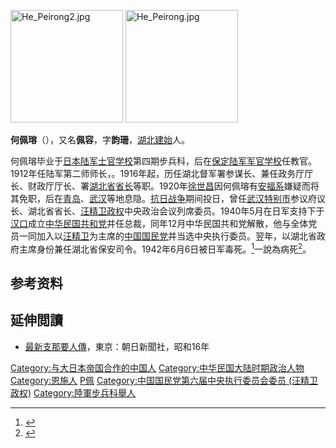 {{Infobox Biography
| subject_name = 何佩瑢
| image_name = He_Pei_rong.jpg
| image_size = 300px
| image_caption = 
| date_of_birth = 1880年
| place_of_birth = {{QING}}
| date_of_death = 1942年6月6日
| place_of_death = {{flagicon image|Flag of the Republic of China-Nanjing (Peace, Anti-Communism, National Construction).svg|size=22px}}
| occupation = 
}}
[[File:He_Peirong2.jpg|180px]]
[[File:He_Peirong.jpg|180px]]

'''何佩瑢'''（{{bd|1880年||1942年|6月6日|catIdx=He何}}），又名'''佩容'''，字'''韵珊'''，[[湖北|湖北]][[建始|建始]]人。

何佩瑢毕业于[[日本陆军士官学校|日本陆军士官学校]]第四期步兵科，后在[[保定陆军军官学校|保定陆军军官学校]]任教官。1912年任陆军第二师师长，。1916年起，历任湖北督军署参谋长、兼任政务厅厅长、财政厅厅长、署[[湖北省省长列表|湖北省省长]]等职。1920年[[徐世昌|徐世昌]]因何佩瑢有[[安福系|安福系]]嫌疑而将其免职，后在[[青岛|青岛]]、[[武汉|武汉]]等地息隐。[[抗日战争|抗日战争]]期间投日，曾任[[武汉特别市|武汉特别市]]参议府议长、湖北省省长、[[汪精卫政权|汪精卫政权]]中央政治会议列席委员。1940年5月在日军支持下于[[汉口|汉口]]成立[[中华民国共和党|中华民国共和党]]并任总裁，同年12月中华民国共和党解散，他与全体党员一同加入以[[汪精卫|汪精卫]]为主席的[[中国国民党|中国国民党]]并当选中央执行委员。翌年，以湖北省政府主席身份兼任湖北省保安司令。1942年6月6日被日军毒死。<ref>{{cite web|url=http://www.history.com.tw/pe/7/07081401.htm|title=何佩瑢小传|publisher=《传记文学》|author=[[关国煊|郑仁佳]]|accessdate=2010-11-22|archive-date=2010-12-12|archive-url=https://web.archive.org/web/20101212084841/http://history.com.tw/pe/7/07081401.htm|dead-url=no}}</ref>一說為病死<ref>{{cite news |title=被钉在历史耻辱柱上的伪政府 |url=http://dangshi.people.com.cn/n1/2018/0812/c85037-30223660.html |accessdate=2021-08-08 |archive-date=2018-12-19 |archive-url=https://web.archive.org/web/20181219071537/http://dangshi.people.com.cn/n1/2018/0812/c85037-30223660.html }}</ref>。

== 参考资料 ==
{{reflist}}

==延伸閲讀==
*[[最新支那要人傳|最新支那要人傳]]，東京：朝日新聞社，昭和16年
{{湖北行政长官}}
{{DEFAULTSORT:He何}}
[[Category:与大日本帝国合作的中国人|Category:与大日本帝国合作的中国人]]
[[Category:中华民国大陆时期政治人物|Category:中华民国大陆时期政治人物]]
[[Category:恩施人|Category:恩施人]]
[[Category:何姓|P佩]]
[[Category:中国国民党第六届中央执行委员会委员_(汪精卫政权)|Category:中国国民党第六届中央执行委员会委员 (汪精卫政权)]]
[[Category:陸軍步兵科舉人|Category:陸軍步兵科舉人]]